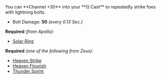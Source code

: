 
<Boon>
You can **Channel +30** <IconMagick /> into your **Ω Cast** to repeatedly strike foes with lightning bolts.

- Bolt Damage: **50** _(every 0.13 Sec.)_

</Boon>

**Required** _(from Apollo):_

- [Solar Ring](/boons/apollo#solar-ring)

**Required** _(one of the following from Zeus):_

- [Heaven Strike](/boons/zeus#heaven-strike)
- [Heaven Flourish](/boons/zeus#heaven-flourish)
- [Thunder Sprint](/boons/zeus#thunder-sprint)
